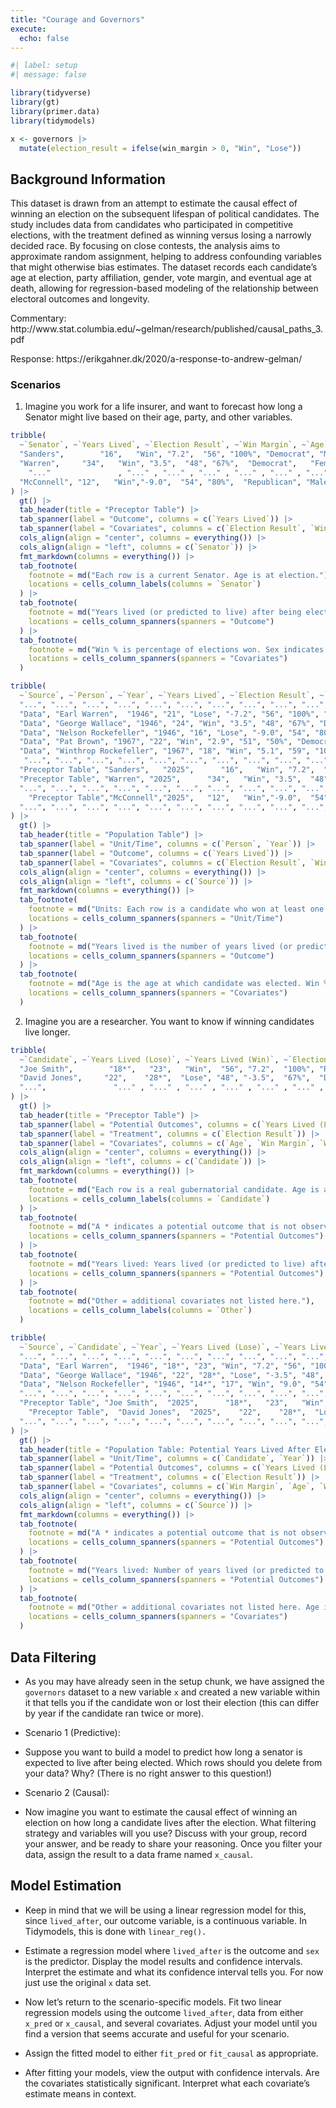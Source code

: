 ```yaml
---
title: "Courage and Governors"
execute: 
  echo: false
---
```


```r
#| label: setup
#| message: false

library(tidyverse)
library(gt)
library(primer.data)
library(tidymodels)

x <- governors |> 
  mutate(election_result = ifelse(win_margin > 0, "Win", "Lose")) 
```


## Background Information

This dataset is drawn from an attempt to estimate the causal effect of winning an election on the subsequent lifespan of political candidates. The study includes data from candidates who participated in competitive elections, with the treatment defined as winning versus losing a narrowly decided race. By focusing on close contests, the analysis aims to approximate random assignment, helping to address confounding variables that might otherwise bias estimates. The dataset records each candidate’s age at election, party affiliation, gender, vote margin, and eventual age at death, allowing for regression-based modeling of the relationship between electoral outcomes and longevity. 

Commentary: http://www.stat.columbia.edu/~gelman/research/published/causal_paths_3.pdf 

Response: https://erikgahner.dk/2020/a-response-to-andrew-gelman/

### Scenarios

1) Imagine you work for a life insurer, and want to forecast how long a Senator might live based on their age, party, and other variables. 

```r
tribble(
  ~`Senator`, ~`Years Lived`, ~`Election Result`, ~`Win Margin`, ~`Age`, ~`Win %`, ~`Party`, ~`Sex`, ~`Other`,
  "Sanders",        "16",   "Win", "7.2",  "56", "100%", "Democrat", "Male", "...",
  "Warren",     "34",   "Win", "3.5",  "48", "67%",  "Democrat",   "Female", "...",
    "..."               , "..." , "..." , "..." , "..." , "..." , "..." , "...", "...",
  "McConnell", "12",   "Win","-9.0",  "54", "80%",  "Republican", "Male", "..."
) |>
  gt() |>
  tab_header(title = "Preceptor Table") |>
  tab_spanner(label = "Outcome", columns = c(`Years Lived`)) |>
  tab_spanner(label = "Covariates", columns = c(`Election Result`, `Win Margin`, `Age`, `Win %`, `Party`, `Sex`, `Other`)) |>
  cols_align(align = "center", columns = everything()) |>
  cols_align(align = "left", columns = c(`Senator`)) |>
  fmt_markdown(columns = everything()) |>
  tab_footnote(
    footnote = md("Each row is a current Senator. Age is at election."),
    locations = cells_column_labels(columns = `Senator`)
  ) |>
  tab_footnote(
    footnote = md("Years lived (or predicted to live) after being elected."),
    locations = cells_column_spanners(spanners = "Outcome")
  ) |>
  tab_footnote(
    footnote = md("Win % is percentage of elections won. Sex indicates biological sex at election."),
    locations = cells_column_spanners(spanners = "Covariates")
  )
```


```r
tribble(
  ~`Source`, ~`Person`, ~`Year`, ~`Years Lived`, ~`Election Result`, ~`Win Margin`, ~`Age`, ~`Win %`, ~`Party`, ~`Sex`, ~`Other`,
  "...", "...", "...", "...", "...", "...", "...", "...", "...", "...", "...",
  "Data", "Earl Warren",  "1946", "21", "Lose", "-7.2", "56", "100%", "Republican", "Male", "...",
  "Data", "George Wallace", "1946", "24", "Win", "3.5", "48", "67%", "Democrat", "Male", "...",
  "Data", "Nelson Rockefeller", "1946", "16", "Lose", "-9.0", "54", "80%", "Republican", "Male", "...",
  "Data", "Pat Brown", "1967", "22", "Win", "2.9", "51", "50%", "Democrat", "Male", "...",
  "Data", "Winthrop Rockefeller", "1967", "18", "Win", "5.1", "59", "100%", "Republican", "Male", "...",
   "...", "...", "...", "...", "...", "...", "...", "...", "...", "...", "...",
  "Preceptor Table", "Sanders",   "2025",      "16",   "Win", "7.2",  "56", "100%", "Democrat", "Male", "...",
  "Preceptor Table", "Warren", "2025",      "34",   "Win", "3.5",  "48", "67%",  "Democrat",   "Female", "...",
  "...", "...", "...", "...", "...", "...", "...", "...", "...", "...", "...",
    "Preceptor Table","McConnell","2025",   "12",   "Win","-9.0",  "54", "80%",  "Republican", "Male", "...",
  "...", "...", "...", "...", "...", "...", "...", "...", "...", "...", "..."
) |>
  gt() |>
  tab_header(title = "Population Table") |>
  tab_spanner(label = "Unit/Time", columns = c(`Person`, `Year`)) |>
  tab_spanner(label = "Outcome", columns = c(`Years Lived`)) |>
  tab_spanner(label = "Covariates", columns = c(`Election Result`, `Win Margin`, `Age`, `Win %`, `Party`, `Sex`, `Other`)) |>
  cols_align(align = "center", columns = everything()) |>
  cols_align(align = "left", columns = c(`Source`)) |>
  fmt_markdown(columns = everything()) |>
  tab_footnote(
    footnote = md("Units: Each row is a candidate who won at least one gubernatorial election (1945–present)."),
    locations = cells_column_spanners(spanners = "Unit/Time")
  ) |>
  tab_footnote(
    footnote = md("Years lived is the number of years lived (or predicted to live) after election."),
    locations = cells_column_spanners(spanners = "Outcome")
  ) |>
  tab_footnote(
    footnote = md("Age is the age at which candidate was elected. Win % is percent of gubernatorial elections won. Other indicates additional covariates not listed here."),
    locations = cells_column_spanners(spanners = "Covariates")
  )
```

2) Imagine you are a researcher. You want to know if winning candidates live longer. 

```r
tribble(
  ~`Candidate`, ~`Years Lived (Lose)`, ~`Years Lived (Win)`, ~`Election Result`, ~`Age`, ~`Win Margin`, ~`Win %`, ~`Party`, ~`Sex`, ~`Other`,
  "Joe Smith",        "18*",   "23",   "Win",  "56", "7.2",  "100%", "Republican", "Male", "...",
  "David Jones",     "22",    "28*",  "Lose", "48", "-3.5",  "67%",  "Democrat",   "Male", "...",
  "...",               "..." , "..." , "..." , "..." , "..." , "..." , "..." , "..." , "..."
) |>
  gt() |>
  tab_header(title = "Preceptor Table") |>
  tab_spanner(label = "Potential Outcomes", columns = c(`Years Lived (Lose)`, `Years Lived (Win)`)) |>
  tab_spanner(label = "Treatment", columns = c(`Election Result`)) |>
  tab_spanner(label = "Covariates", columns = c(`Age`, `Win Margin`, `Win %`, `Party`, `Sex`, `Other`)) |>
  cols_align(align = "center", columns = everything()) |>
  cols_align(align = "left", columns = c(`Candidate`)) |>
  fmt_markdown(columns = everything()) |>
  tab_footnote(
    footnote = md("Each row is a real gubernatorial candidate. Age is at election."),
    locations = cells_column_labels(columns = `Candidate`)
  ) |>
  tab_footnote(
    footnote = md("A * indicates a potential outcome that is not observed."),
    locations = cells_column_spanners(spanners = "Potential Outcomes")
  ) |>
  tab_footnote(
    footnote = md("Years lived: Years lived (or predicted to live) after election, for both possible election results."),
    locations = cells_column_spanners(spanners = "Potential Outcomes")
  ) |>
  tab_footnote(
    footnote = md("Other = additional covariates not listed here."),
    locations = cells_column_labels(columns = `Other`)
  )
```

```r
tribble(
  ~`Source`, ~`Candidate`, ~`Year`, ~`Years Lived (Lose)`, ~`Years Lived (Win)`, ~`Election Result`, ~`Win Margin`, ~`Age`, ~`Win %`, ~`Party`, ~`Sex`, ~`Other`,
  "...", "...", "...", "...", "...", "...", "...", "...", "...", "...", "...", "...",
  "Data", "Earl Warren",  "1946", "18*", "23", "Win", "7.2", "56", "100%", "Republican", "Male", "...",
  "Data", "George Wallace", "1946", "22", "28*", "Lose", "-3.5", "48", "67%", "Democrat", "Male", "...",
  "Data", "Nelson Rockefeller", "1946", "14*", "17", "Win", "9.0", "54", "80%", "Republican", "Male", "...",
  "...", "...", "...", "...", "...", "...", "...", "...", "...", "...", "...", "...",
  "Preceptor Table", "Joe Smith",  "2025",      "18*",   "23",   "Win",  "56", "7.2",  "100%", "Republican", "Male", "...",
    "Preceptor Table",  "David Jones",  "2025",    "22",    "28*",  "Lose", "48", "-3.5",  "67%",  "Democrat",   "Male", "...",
  "...", "...", "...", "...", "...", "...", "...", "...", "...", "...", "...", "..."
) |>
  gt() |>
  tab_header(title = "Population Table: Potential Years Lived After Election") |>
  tab_spanner(label = "Unit/Time", columns = c(`Candidate`, `Year`)) |>
  tab_spanner(label = "Potential Outcomes", columns = c(`Years Lived (Lose)`, `Years Lived (Win)`)) |>
  tab_spanner(label = "Treatment", columns = c(`Election Result`)) |>
  tab_spanner(label = "Covariates", columns = c(`Win Margin`, `Age`, `Win %`, `Party`, `Sex`, `Other`)) |>
  cols_align(align = "center", columns = everything()) |>
  cols_align(align = "left", columns = c(`Source`)) |>
  fmt_markdown(columns = everything()) |>
  tab_footnote(
    footnote = md("A * indicates a potential outcome that is not observed."),
    locations = cells_column_spanners(spanners = "Potential Outcomes")
  ) |>
  tab_footnote(
    footnote = md("Years lived: Number of years lived (or predicted to live) after election for both possible outcomes."),
    locations = cells_column_spanners(spanners = "Potential Outcomes")
  ) |>
  tab_footnote(
    footnote = md("Other = additional covariates not listed here. Age is at election; Win % is percent of gubernatorial elections won."),
    locations = cells_column_spanners(spanners = "Covariates")
  )
```

## Data Filtering

* As you may have already seen in the setup chunk, we have assigned the `governors` dataset to a new variable `x` and created a new variable within it that tells you if the candidate won or lost their election (this can differ by year if the candidate ran twice or more).

* Scenario 1 (Predictive):

* Suppose you want to build a model to predict how long a senator is expected to live after being elected. Which rows should you delete from your data? Why? (There is no right answer to this question!)


* Scenario 2 (Causal):

* Now imagine you want to estimate the causal effect of winning an election on how long a candidate lives after the election.  What filtering strategy and variables will you use? Discuss with your group, record your answer, and be ready to share your reasoning. Once you filter your data, assign the result to a data frame named `x_causal`.

## Model Estimation

* Keep in mind that we will be using a linear regression model for this, since `lived_after`, our outcome variable, is a continuous variable. In Tidymodels, this is done with `linear_reg().`

* Estimate a regression model where `lived_after` is the outcome and `sex` is the predictor. Display the model results and confidence intervals. Interpret the estimate and what its confidence interval tells you. For now just use the original `x` data set. 

* Now let’s return to the scenario-specific models. Fit two linear regression models using the outcome `lived_after`, data from either `x_pred` or `x_causal`, and several covariates. Adjust your model until you find a version that seems accurate and useful for your scenario. 

* Assign the fitted model to either `fit_pred` or `fit_causal` as appropriate.

* After fitting your models, view the output with confidence intervals. Are the covariates statistically significant. Interpret what each covariate’s estimate means in context.


